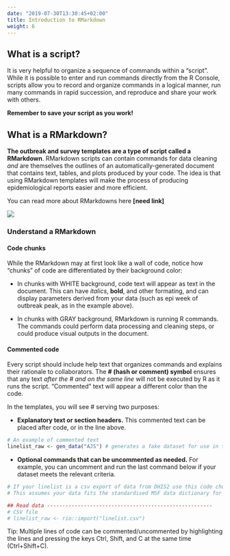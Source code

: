 ```yaml
---
date: "2019-07-30T13:30:45+02:00"
title: Introduction to RMarkdown
weight: 6
---
```

## What is a script?  
It is very helpful to organize a sequence of commands within a "script". While it is possible to enter and run commands directly from the R Console, scripts allow you to record and organize commands in a logical manner, run many commands in rapid succession, and reproduce and share your work with others.


**Remember to save your script as you work!** 


## What is a RMarkdown?  
**The outbreak and survey templates are a type of script called a RMarkdown**. RMarkdown scripts can contain commands for data cleaning *and* are themselves the outlines of an automatically-generated document that contains text, tables, and plots produced by your code. The idea is that using RMarkdown templates will make the process of producing epidemiological reports easier and more efficient.  

You can read more about RMarkdowns here **[need link]** 

![](/images/RMarkdown_transformation.png)


### Understand a RMarkdown  

#### Code chunks

While the RMarkdown may at first look like a wall of code, notice how "chunks" of code are differentiated by their background color:  

* In chunks with WHITE background, code text will appear as text in the document. This can have *italics*, **bold**, and other formating, and can display parameters derived from your data (such as epi week of outbreak peak, as in the example above).  

* In chunks with GRAY background, RMarkdown is running R commands. The commands could perform data processing and cleaning steps, or could produce visual outputs in the document.    

#### Commented code  

Every script should include help text that organizes commands and explains their rationale to collaborators. The **# (hash or comment) symbol** ensures that any text *after the # and on the same line* will not be executed by R as it runs the script. "Commented" text will appear a different color than the code.  

In the templates, you will see # serving two purposes:  

* **Explanatory text or section headers.** This commented text can be placed after code, or in the line above.
```r
# An example of commented text  
linelist_raw <- gen_data("AJS") # generates a fake dataset for use in this template
```
* **Optional commands that can be uncommented as needed.** For example, you can uncomment and run the last command below if your dataset meets the relevant criteria. 
``` r
# If your linelist is a csv export of data from DHIS2 use this code chunk
# This assumes your data fits the standardised MSF data dictionary for this disease

## Read data ------------------------------------------------------
# CSV file
# linelist_raw <- rio::import("linelist.csv")
```

Tip: Multiple lines of code can be commented/uncommented by highlighting the lines and pressing the keys Ctrl, Shift, and C at the same time (Ctrl+Shift+C).